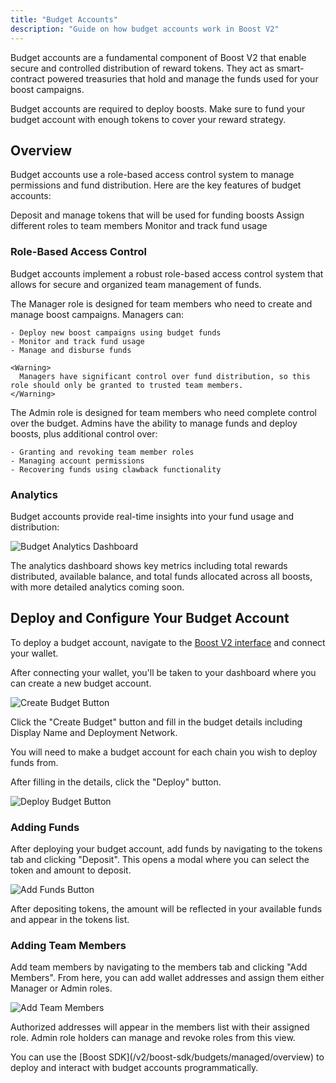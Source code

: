 ```yaml
---
title: "Budget Accounts"
description: "Guide on how budget accounts work in Boost V2"
---
```



Budget accounts are a fundamental component of Boost V2 that enable secure and controlled distribution of reward tokens. 
They act as smart-contract powered treasuries that hold and manage the funds used for your boost campaigns.

<Note>
  Budget accounts are required to deploy boosts. Make sure to fund your budget account with enough tokens to cover your reward strategy.
</Note>

## Overview

Budget accounts use a role-based access control system to manage permissions and fund distribution. 
Here are the key features of budget accounts:

<Card title="Fund Management" icon="wallet" horizontal>
  Deposit and manage tokens that will be used for funding boosts
</Card>
<CardGroup cols={2}>
  <Card title="Access Control" icon="user-lock">
    Assign different roles to team members
  </Card>
  <Card title="Analytics" icon="chart-line">
    Monitor and track fund usage
  </Card>
</CardGroup>

### Role-Based Access Control

Budget accounts implement a robust role-based access control system that allows for secure and organized team management of funds.

<Tabs>
  <Tab title="Managers">
    The Manager role is designed for team members who need to create and manage boost campaigns. Managers can:
    
    - Deploy new boost campaigns using budget funds
    - Monitor and track fund usage
    - Manage and disburse funds
    
    <Warning>
      Managers have significant control over fund distribution, so this role should only be granted to trusted team members.
    </Warning>
  </Tab>
  <Tab title="Admins">
    The Admin role is designed for team members who need complete control over the budget. 
    Admins have the ability to manage funds and deploy boosts, plus additional control over:

    - Granting and revoking team member roles
    - Managing account permissions
    - Recovering funds using clawback functionality
    
  </Tab>
</Tabs>

### Analytics
Budget accounts provide real-time insights into your fund usage and distribution:

<Frame>
  <img src="/assets/budget-analytics.png" alt="Budget Analytics Dashboard" />
</Frame>

The analytics dashboard shows key metrics including total rewards distributed, available balance, and total funds allocated across all boosts, 
with more detailed analytics coming soon.

## Deploy and Configure Your Budget Account

To deploy a budget account, navigate to the [Boost V2 interface](https://beta.boost.xyz) and connect your wallet. 

After connecting your wallet, you'll be taken to your dashboard where you can create a new budget account.

<Frame>
  <img src="/assets/budget-create.png" alt="Create Budget Button" />
</Frame>

Click the "Create Budget" button and fill in the budget details including Display Name and Deployment Network.

<Note>
  You will need to make a budget account for each chain you wish to deploy funds from.
</Note>

After filling in the details, click the "Deploy" button.

<Frame caption="Fill in the Display Name and Network details for your budget">
  <img src="/assets/budget-deploy.png" alt="Deploy Budget Button" />
</Frame>

### Adding Funds

After deploying your budget account, add funds by navigating to the tokens tab and clicking "Deposit".
This opens a modal where you can select the token and amount to deposit.

<Frame caption="Select the token and amount you want to deposit">
  <img src="/assets/budget-deposit.png" alt="Add Funds Button" />
</Frame>

After depositing tokens, the amount will be reflected in your available funds and appear in the tokens list.

### Adding Team Members

Add team members by navigating to the members tab and clicking "Add Members".
From here, you can add wallet addresses and assign them either Manager or Admin roles.

<Frame caption="Members can be assigned either the Manager or Admin role">
  <img src="/assets/budget-roles.png" alt="Add Team Members" />
</Frame>

Authorized addresses will appear in the members list with their assigned role. Admin role holders can manage and revoke roles from this view.

<Tip>
  You can use the [Boost SDK](/v2/boost-sdk/budgets/managed/overview) to deploy and interact with budget accounts programmatically.
</Tip>
